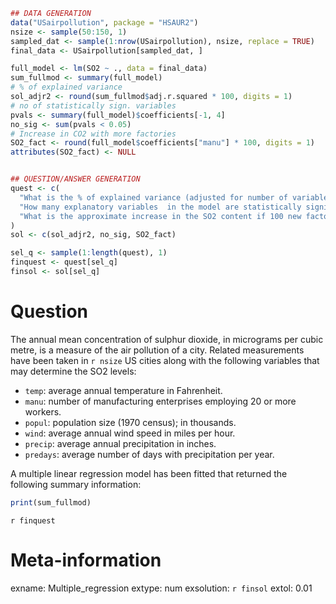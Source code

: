 ```{r data generation, echo = FALSE, results = "hide"}
## DATA GENERATION
data("USairpollution", package = "HSAUR2")
nsize <- sample(50:150, 1)
sampled_dat <- sample(1:nrow(USairpollution), nsize, replace = TRUE)
final_data <- USairpollution[sampled_dat, ]

full_model <- lm(SO2 ~ ., data = final_data)
sum_fullmod <- summary(full_model)
# % of explained variance
sol_adjr2 <- round(sum_fullmod$adj.r.squared * 100, digits = 1)
# no of statistically sign. variables
pvals <- summary(full_model)$coefficients[-1, 4] 
no_sig <- sum(pvals < 0.05)
# Increase in CO2 with more factories
SO2_fact <- round(full_model$coefficients["manu"] * 100, digits = 1)
attributes(SO2_fact) <- NULL


## QUESTION/ANSWER GENERATION
quest <- c(
  "What is the % of explained variance (adjusted for number of variables)? (Round to 1 digit, e.g. 1.5% or 22.4%)", 
  "How many explanatory variables  in the model are statistically significant?",
  "What is the approximate increase in the SO2 content if 100 new factories would open in a city? (Round to 1 digit)"
)
sol <- c(sol_adjr2, no_sig, SO2_fact)

sel_q <- sample(1:length(quest), 1)
finquest <- quest[sel_q]
finsol <- sol[sel_q]
```

Question
========
The annual mean concentration of sulphur dioxide, in micrograms per cubic metre, 
is a measure of the air pollution of a city. Related measurements have been taken 
in `r nsize` US cities along with the following variables that may determine the SO2 levels:

* `temp`: average annual temperature in Fahrenheit.
* `manu`: number of manufacturing enterprises employing 20 or more workers.
* `popul`: population size (1970 census); in thousands.
* `wind`: average annual wind speed in miles per hour.
* `precip`: average annual precipitation in inches.
* `predays`: average number of days with precipitation per year.

A multiple linear regression model has been fitted that returned the following summary information:  

```{r lm output, echo = FALSE}
print(sum_fullmod)
```

`r finquest` 


Meta-information
================
exname: Multiple_regression
extype: num
exsolution: `r finsol`
extol: 0.01

